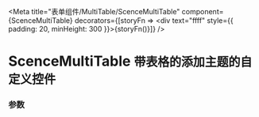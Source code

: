 
<Meta
  title="表单组件/MultiTable/ScenceMultiTable"
  component={ScenceMultiTable}
  decorators={[storyFn => <div text="ffff" style={{ padding: 20, minHeight: 300 }}>{storyFn()}</div>]}
/>

# ScenceMultiTable `带表格的添加主题的自定义控件`

<Preview>
  <Story name="index">
    <Form>
      <Form.Item name="matter" label="带表格的主题选择框">
        <ScenceMultiTable showHeader />
      </Form.Item>
    </Form>
  </Story>
</Preview>

### 参数

<Props of={ScenceMultiTable} />
